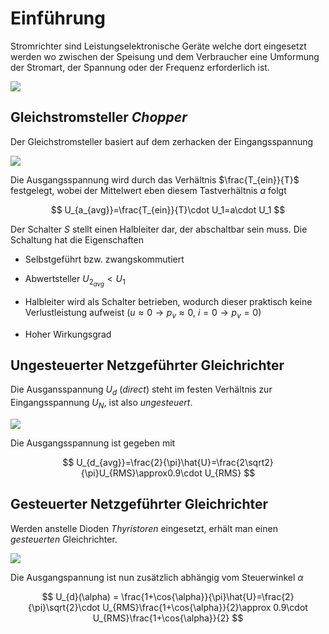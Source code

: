 # Einführung

Stromrichter sind Leistungselektronische Geräte welche dort eingesetzt werden wo zwischen der Speisung und dem Verbraucher eine Umformung der Stromart, der Spannung oder der Frequenz erforderlich ist.

![](images/01_Stromrichter.png)

## Gleichstromsteller *Chopper*

Der Gleichstromsteller basiert auf dem zerhacken der Eingangsspannung

![](images/01_Chopper.png)

Die Ausgangsspannung wird durch das Verhältnis $\frac{T_{ein}}{T}$ festgelegt, wobei der Mittelwert eben diesem Tastverhältnis $a$ folgt

$$
U_{a_{avg}}=\frac{T_{ein}}{T}\cdot U_1=a\cdot U_1
$$

Der Schalter $S$ stellt einen Halbleiter dar, der abschaltbar sein muss. Die Schaltung hat die Eigenschaften

-   Selbstgeführt bzw. zwangskommutiert

-   Abwertsteller $U_{2_{avg}}<U_1$

-   Halbleiter wird als Schalter betrieben, wodurch dieser praktisch keine Verlustleistung aufweist ($u\approx0\rightarrow p_v\approx0$, $i=0\rightarrow p_v=0$)

-   Hoher Wirkungsgrad

## Ungesteuerter Netzgeführter Gleichrichter

Die Ausgansspannung $U_d$ (*direct*) steht im festen Verhältnis zur Eingangsspannung $U_N$, ist also *ungesteuert*.

![](images/01_GleichrichterUngesteuert.png)

Die Ausgangsspannung ist gegeben mit

$$
U_{d_{avg}}=\frac{2}{\pi}\hat{U}=\frac{2\sqrt2}{\pi}U_{RMS}\approx0.9\cdot U_{RMS}
$$

## Gesteuerter Netzgeführter Gleichrichter

Werden anstelle Dioden *Thyristoren* eingesetzt, erhält man einen *gesteuerten* Gleichrichter.

![](images/01_GleichrichterGesteuert.png)

Die Ausgangspannung ist nun zusätzlich abhängig vom Steuerwinkel $\alpha$

$$
U_{d}(\alpha) = \frac{1+\cos{\alpha}}{\pi}\hat{U}=\frac{2}{\pi}\sqrt{2}\cdot U_{RMS}\frac{1+\cos{\alpha}}{2}\approx 0.9\cdot U_{RMS}\frac{1+\cos{\alpha}}{2}
$$